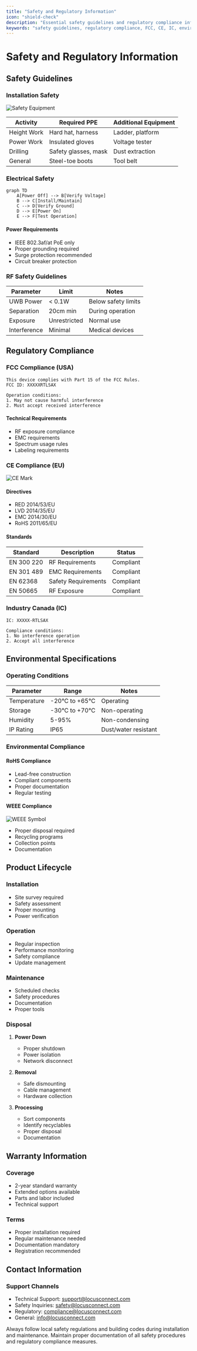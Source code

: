```yaml
---
title: "Safety and Regulatory Information"
icon: "shield-check"
description: "Essential safety guidelines and regulatory compliance information for Locus RTLS Anchors"
keywords: "safety guidelines, regulatory compliance, FCC, CE, IC, environmental compliance, RF safety, installation safety"
---
```


# Safety and Regulatory Information

## Safety Guidelines

### Installation Safety
![Safety Equipment](../images/safety-equipment.png)

| Activity | Required PPE | Additional Equipment |
|----------|-------------|---------------------|
| Height Work | Hard hat, harness | Ladder, platform |
| Power Work | Insulated gloves | Voltage tester |
| Drilling | Safety glasses, mask | Dust extraction |
| General | Steel-toe boots | Tool belt |

### Electrical Safety
```mermaid
graph TD
    A[Power Off] --> B[Verify Voltage]
    B --> C[Install/Maintain]
    C --> D[Verify Ground]
    D --> E[Power On]
    E --> F[Test Operation]
```

#### Power Requirements
- IEEE 802.3af/at PoE only
- Proper grounding required
- Surge protection recommended
- Circuit breaker protection

### RF Safety Guidelines
| Parameter | Limit | Notes |
|-----------|-------|--------|
| UWB Power | < 0.1W | Below safety limits |
| Separation | 20cm min | During operation |
| Exposure | Unrestricted | Normal use |
| Interference | Minimal | Medical devices |

## Regulatory Compliance

### FCC Compliance (USA)
```text
This device complies with Part 15 of the FCC Rules.
FCC ID: XXXXXRTLSAX

Operation conditions:
1. May not cause harmful interference
2. Must accept received interference
```

#### Technical Requirements
- RF exposure compliance
- EMC requirements
- Spectrum usage rules
- Labeling requirements

### CE Compliance (EU)
![CE Mark](../images/ce-mark.png)

#### Directives
- RED 2014/53/EU
- LVD 2014/35/EU
- EMC 2014/30/EU
- RoHS 2011/65/EU

#### Standards
| Standard | Description | Status |
|----------|-------------|--------|
| EN 300 220 | RF Requirements | Compliant |
| EN 301 489 | EMC Requirements | Compliant |
| EN 62368 | Safety Requirements | Compliant |
| EN 50665 | RF Exposure | Compliant |

### Industry Canada (IC)
```text
IC: XXXXX-RTLSAX

Compliance conditions:
1. No interference operation
2. Accept all interference
```

## Environmental Specifications

### Operating Conditions
| Parameter | Range | Notes |
|-----------|-------|--------|
| Temperature | -20°C to +65°C | Operating |
| Storage | -30°C to +70°C | Non-operating |
| Humidity | 5-95% | Non-condensing |
| IP Rating | IP65 | Dust/water resistant |

### Environmental Compliance

#### RoHS Compliance
- Lead-free construction
- Compliant components
- Proper documentation
- Regular testing

#### WEEE Compliance
![WEEE Symbol](../images/weee-symbol.png)

- Proper disposal required
- Recycling programs
- Collection points
- Documentation

## Product Lifecycle

### Installation
- Site survey required
- Safety assessment
- Proper mounting
- Power verification

### Operation
- Regular inspection
- Performance monitoring
- Safety compliance
- Update management

### Maintenance
- Scheduled checks
- Safety procedures
- Documentation
- Proper tools

### Disposal
1. **Power Down**
   - Proper shutdown
   - Power isolation
   - Network disconnect
   
2. **Removal**
   - Safe dismounting
   - Cable management
   - Hardware collection
   
3. **Processing**
   - Sort components
   - Identify recyclables
   - Proper disposal
   - Documentation

## Warranty Information

### Coverage
- 2-year standard warranty
- Extended options available
- Parts and labor included
- Technical support

### Terms
- Proper installation required
- Regular maintenance needed
- Documentation mandatory
- Registration recommended

## Contact Information

### Support Channels
- Technical Support: support@locusconnect.com
- Safety Inquiries: safety@locusconnect.com
- Regulatory: compliance@locusconnect.com
- General: info@locusconnect.com

<Callout type="warning">
Always follow local safety regulations and building codes during installation and maintenance. Maintain proper documentation of all safety procedures and regulatory compliance measures.
</Callout>
